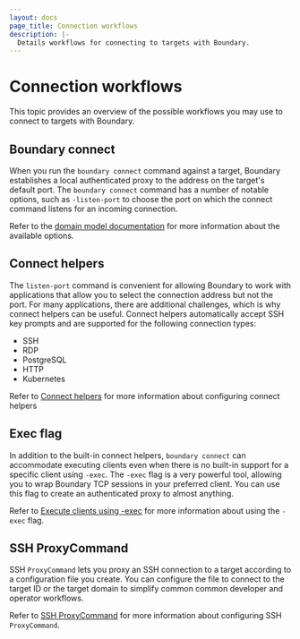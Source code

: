 ```yaml
---
layout: docs
page_title: Connection workflows
description: |-
  Details workflows for connecting to targets with Boundary.
---
```


# Connection workflows

This topic provides an overview of the possible workflows you may use to connect to targets with Boundary.

## Boundary connect

When you run the `boundary connect` command against a target, Boundary establishes a local authenticated proxy to the address on the target's default port.
The `boundary connect` command has a number of notable options, such as `-listen-port` to choose the port on which the connect command listens for an incoming connection.

Refer to the [domain model documentation](/boundary/docs/concepts/domain-model) for more information about the available options.

## Connect helpers

The `listen-port` command is convenient for allowing Boundary to work with applications that allow you to select the connection address but not the port.
For many applications, there are additional challenges, which is why connect helpers can be useful.
Connect helpers automatically accept SSH key prompts and are supported for the following connection types:

- SSH
- RDP
- PostgreSQL
- HTTP
- Kubernetes

Refer to [Connect helpers](/boundary/docs/concepts/connection-workflows/connect-helpers) for more information about configuring connect helpers

## Exec flag

In addition to the built-in connect helpers, `boundary connect` can accommodate executing clients even when there is no built-in support for a specific client using `-exec`.
The `-exec` flag is a very powerful tool, allowing you to wrap Boundary TCP sessions in your preferred client.
You can use this flag to create an authenticated proxy to almost anything.

Refer to [Execute clients using -exec](/boundary/docs/concepts/connection-workflows/exec-flag) for more information about using the `-exec` flag.

## SSH ProxyCommand

SSH `ProxyCommand` lets you proxy an SSH connection to a target according to a configuration file you create.
You can configure the file to connect to the target ID or the target domain to simplify common common developer and operator workflows.

Refer to [SSH ProxyCommand](/boundary/docs/concepts/connection-workflows/workflow-ssh-proxycommand) for more information about configuring SSH `ProxyCommand`.